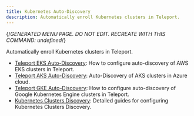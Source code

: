```yaml
---
title: Kubernetes Auto-Discovery
description: Automatically enroll Kubernetes clusters in Teleport.
---
```


{/*GENERATED MENU PAGE. DO NOT EDIT. RECREATE WITH THIS COMMAND:
undefined*/}

Automatically enroll Kubernetes clusters in Teleport.

- [Teleport EKS Auto-Discovery](kubernetes/aws.mdx): How to configure auto-discovery of AWS EKS clusters in Teleport.
- [Teleport AKS Auto-Discovery](kubernetes/azure.mdx): Auto-Discovery of AKS clusters in Azure cloud.
- [Teleport GKE Auto-Discovery](kubernetes/google-cloud.mdx): How to configure auto-discovery of Google Kubernetes Engine clusters in Teleport.
- [Kubernetes Clusters Discovery](kubernetes/overview.mdx): Detailed guides for configuring Kubernetes Clusters Discovery.
